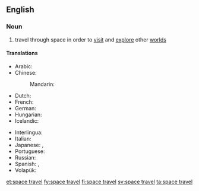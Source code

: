 ==English==

===Noun===
{{wikipedia|space exploration}}
{{en-noun|head=[[space]] [[travel]]|-}}

# travel through space in order to [[visit]] and [[explore]] other [[world]]s

====Translations====
{{trans-top|travel through space in order to visit and explore other worlds}}
* Arabic: {{t|ar|الرحلات الفضائية|f-p|tr=al-riHlaat al-faDaa'íyya}}
* Chinese:
*: Mandarin: {{t|cmn|太空旅行|tr=tàikōng lǚxíng|sc=Hani}}
* Dutch: {{t+|nl|ruimtevaart|f}}
* French: {{t|fr|voyage d'espace|m}}
* German: {{t+|de|Raumfahrt|f}}
* Hungarian: {{t+|hu|űrrepülés}}
* Icelandic: {{t|is|geimferð|f}}
{{trans-mid}}
* Interlingua: {{t|ia|astronautica}}
* Italian: {{t|it|corsa di spazio|f}}
* Japanese: {{t|ja|宇宙旅行|tr=うちゅうりょこう, uchū ryokō|sc=Jpan}}, {{t|ja|スペーストラベル|tr=supēsutoraberu|sc=Jpan}}
* Portuguese: {{t|pt|[[viagem]] [[espacial]]|f}}
* Russian: {{t|ru|космическое путешествие|n|tr=kosmíčeskoje putešéstvije|sc=Cyrl}}
* Spanish: {{t|es|viaje espacial|m}}, {{t|es|recorrido de espacial|m}}
* Volapük: {{t|vo|stelatäv}}
{{trans-bottom}}

[[et:space travel]]
[[fy:space travel]]
[[fi:space travel]]
[[sv:space travel]]
[[ta:space travel]]